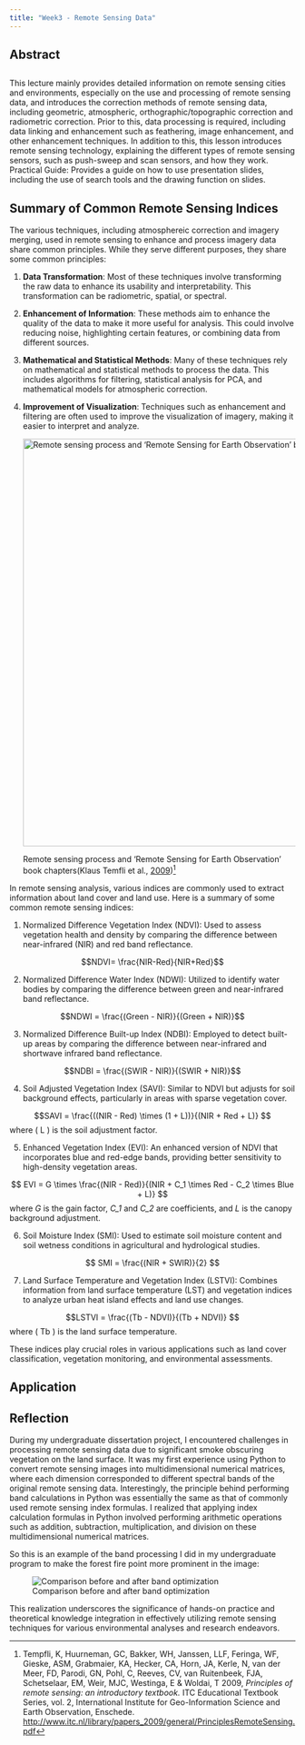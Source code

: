 ```yaml
---
title: "Week3 - Remote Sensing Data"
---
```


## Abstract

::: callout-tip
## 

This lecture mainly provides detailed information on remote sensing cities and environments, especially on the use and processing of remote sensing data, and introduces the correction methods of remote sensing data, including geometric, atmospheric, orthographic/topographic correction and radiometric correction. Prior to this, data processing is required, including data linking and enhancement such as feathering, image enhancement, and other enhancement techniques. In addition to this, this lesson introduces remote sensing technology, explaining the different types of remote sensing sensors, such as push-sweep and scan sensors, and how they work. Practical Guide: Provides a guide on how to use presentation slides, including the use of search tools and the drawing function on slides.
:::

## Summary of Common Remote Sensing Indices

The various techniques, including atmosphereic correction and imagery merging, used in remote sensing to enhance and process imagery data share common principles. While they serve different purposes, they share some common principles:

1.  **Data Transformation**: Most of these techniques involve transforming the raw data to enhance its usability and interpretability. This transformation can be radiometric, spatial, or spectral.

2.  **Enhancement of Information**: These methods aim to enhance the quality of the data to make it more useful for analysis. This could involve reducing noise, highlighting certain features, or combining data from different sources.

3.  **Mathematical and Statistical Methods**: Many of these techniques rely on mathematical and statistical methods to process the data. This includes algorithms for filtering, statistical analysis for PCA, and mathematical models for atmospheric correction.

4.  **Improvement of Visualization**: Techniques such as enhancement and filtering are often used to improve the visualization of imagery, making it easier to interpret and analyze.

    [![Remote sensing process and 'Remote Sensing for Earth Observation' book chapters](images/RS_book.png){width="718"}](https://webapps.itc.utwente.nl/librarywww/papers_2009/general/PrinciplesRemoteSensing.pdf)
<p style="text-align: center; font-size: small;">
Remote sensing process and ‘Remote Sensing for Earth Observation’ book chapters(Klaus Temfli et al., [2009](https://research.utwente.nl/en/publications/principles-of-remote-sensing-an-introductory-textbook-4))[^intro-1]
</p>
[^intro-1]:Tempfli, K, Huurneman, GC, Bakker, WH, Janssen, LLF, Feringa, WF, Gieske, ASM, Grabmaier, KA, Hecker, CA, Horn, JA, Kerle, N, van der Meer, FD, Parodi, GN, Pohl, C, Reeves, CV, van Ruitenbeek, FJA, Schetselaar, EM, Weir, MJC, Westinga, E & Woldai, T 2009, *Principles of remote sensing: an introductory textbook.* ITC Educational Textbook Series, vol. 2, International Institute for Geo-Information Science and Earth Observation, Enschede. <http://www.itc.nl/library/papers_2009/general/PrinciplesRemoteSensing.pdf>

In remote sensing analysis, various indices are commonly used to extract information about land cover and land use. Here is a summary of some common remote sensing indices:

1.  Normalized Difference Vegetation Index (NDVI): Used to assess vegetation health and density by comparing the difference between near-infrared (NIR) and red band reflectance.

$$NDVI= \frac{NIR-Red}{NIR+Red}$$

2.  Normalized Difference Water Index (NDWI): Utilized to identify water bodies by comparing the difference between green and near-infrared band reflectance.

$$NDWI = \frac{(Green - NIR)}{(Green + NIR)}$$

3.  Normalized Difference Built-up Index (NDBI): Employed to detect built-up areas by comparing the difference between near-infrared and shortwave infrared band reflectance.

$$NDBI = \frac{(SWIR - NIR)}{(SWIR + NIR)}$$

4.  Soil Adjusted Vegetation Index (SAVI): Similar to NDVI but adjusts for soil background effects, particularly in areas with sparse vegetation cover.

$$SAVI = \frac{((NIR - Red) \times (1 + L))}{(NIR + Red + L)} $$ where ( L ) is the soil adjustment factor.

5.  Enhanced Vegetation Index (EVI): An enhanced version of NDVI that incorporates blue and red-edge bands, providing better sensitivity to high-density vegetation areas.

$$ EVI = G \times \frac{(NIR - Red)}{(NIR + C_1 \times Red - C_2 \times Blue + L)} $$ where *G* is the gain factor, *C_1* and *C_2* are coefficients, and *L* is the canopy background adjustment.

6.  Soil Moisture Index (SMI): Used to estimate soil moisture content and soil wetness conditions in agricultural and hydrological studies.

$$ SMI = \frac{(NIR + SWIR)}{2} $$

7.  Land Surface Temperature and Vegetation Index (LSTVI): Combines information from land surface temperature (LST) and vegetation indices to analyze urban heat island effects and land use changes.

$$LSTVI = \frac{(Tb - NDVI)}{(Tb + NDVI)} $$ where ( Tb ) is the land surface temperature.

These indices play crucial roles in various applications such as land cover classification, vegetation monitoring, and environmental assessments.

## Application

## Reflection

During my undergraduate dissertation project, I encountered challenges in processing remote sensing data due to significant smoke obscuring vegetation on the land surface. It was my first experience using Python to convert remote sensing images into multidimensional numerical matrices, where each dimension corresponded to different spectral bands of the original remote sensing data. Interestingly, the principle behind performing band calculations in Python was essentially the same as that of commonly used remote sensing index formulas. I realized that applying index calculation formulas in Python involved performing arithmetic operations such as addition, subtraction, multiplication, and division on these multidimensional numerical matrices.

So this is an example of the band processing I did in my undergraduate program to make the forest fire point more prominent in the image:

![Comparison before and after band optimization](images/clipboard-4252325944.png){fig-alt="Comparison before and after band optimization" fig-align="center"}

This realization underscores the significance of hands-on practice and theoretical knowledge integration in effectively utilizing remote sensing techniques for various environmental analyses and research endeavors.
